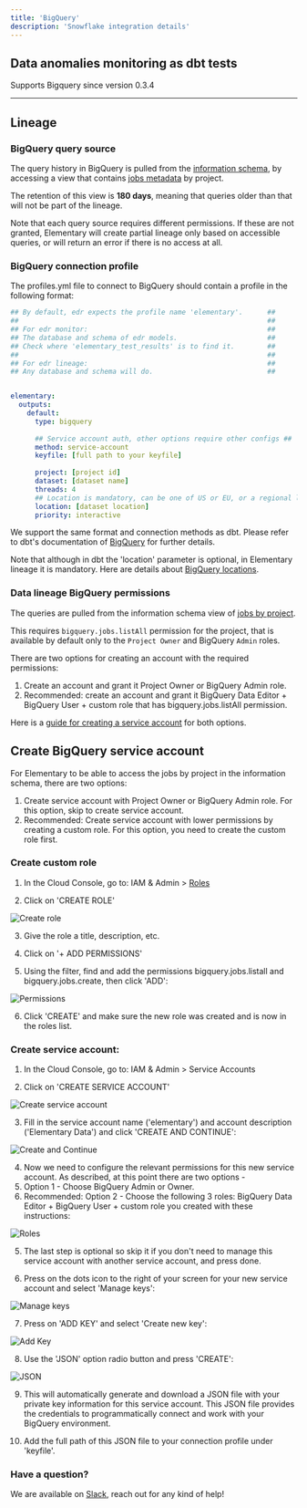 ```yaml
---
title: 'BigQuery'
description: 'Snowflake integration details'
---
```



## Data anomalies monitoring as dbt tests

Supports Bigquery since version 0.3.4

---

## Lineage

### BigQuery query source

The query history in BigQuery is pulled from the [information schema](https://cloud.google.com/bigquery/docs/information-schema-intro), by accessing a view that contains [jobs metadata](https://cloud.google.com/bigquery/docs/information-schema-jobs) by project. 

The retention of this view is **180 days**, meaning that queries older than that will not be part of the lineage. 

<TipInfo>Note that each query source requires different permissions. If these are not granted, Elementary will create partial lineage only based on accessible queries, or will return an error if there is no access at all.</TipInfo>

### BigQuery connection profile

The profiles.yml file to connect to BigQuery should contain a profile in the following format:

```yml BigQuery
## By default, edr expects the profile name 'elementary'.      ##
##                                                             ##
## For edr monitor:                                            ##
## The database and schema of edr models.                      ##
## Check where 'elementary_test_results' is to find it.        ##
##                                                             ##
## For edr lineage:                                            ##
## Any database and schema will do.                            ##


elementary: 
  outputs:
    default:  
      type: bigquery
      
      ## Service account auth, other options require other configs ##
      method: service-account
      keyfile: [full path to your keyfile]
      
      project: [project id]
      dataset: [dataset name]
      threads: 4
      ## Location is mandatory, can be one of US or EU, or a regional location
      location: [dataset location]
      priority: interactive
```

We support the same format and connection methods as dbt. Please refer to dbt's documentation of [BigQuery](https://docs.getdbt.com/reference/warehouse-profiles/bigquery-profile) for further details. 

Note that although in dbt the 'location' parameter is optional, in Elementary lineage it is mandatory. Here are details about [BigQuery locations](https://cloud.google.com/bigquery/docs/locations).

### Data lineage BigQuery permissions

The queries are pulled from the information schema view of [jobs by project](https://cloud.google.com/bigquery/docs/information-schema-jobs).

This requires `bigquery.jobs.listAll` permission for the project, that is available by default only to the `Project Owner` and BigQuery `Admin` roles. 

There are two options for creating an account with the required permissions:

1. Create an account and grant it Project Owner or BigQuery Admin role.
2. Recommended: create an account and grant it BigQuery Data Editor + BigQuery User + custom role that has bigquery.jobs.listAll permission.

Here is a [guide for creating a service account](https://docs.elementary-data.com/integrations/bigquery/create-bigquery-service-account) for both options.

## Create BigQuery service account

For Elementary to be able to access the jobs by project in the information schema, there are two options:
1. Create service account with Project Owner or BigQuery Admin role. For this option, skip to create service account.
2. Recommended: Create service account with lower permissions by creating a custom role. For this option, you need to create the custom role first.

### Create custom role

1. In the Cloud Console, go to: IAM & Admin > [Roles](https://console.cloud.google.com/iam-admin/roles?pli=1)

2. Click on 'CREATE ROLE'

<img src="img/create-role.png" alt="Create role" />

3. Give the role a title, description, etc. 

4. Click on '+ ADD PERMISSIONS'

5. Using the filter, find and add the permissions bigquery.jobs.listall and bigquery.jobs.create, then click 'ADD':

<img src="img/permissions.png" alt="Permissions" />

6. Click 'CREATE' and make sure the new role was created and is now in the roles list.

### Create service account:

1. In the Cloud Console, go to: IAM & Admin > Service Accounts

2. Click on 'CREATE SERVICE ACCOUNT'

<img src="img/create-service-account.png" alt="Create service account" />

3. Fill in the service account name ('elementary') and account description ('Elementary Data') and click 'CREATE AND CONTINUE':

<img src="img/create-continue.png" alt="Create and Continue" />

4. Now we need to configure the relevant permissions for this new service account. As described, at this point there are two options -
  1. Option 1 - Choose BigQuery Admin or Owner.
  2. Recommended: Option 2 - Choose the following 3 roles: BigQuery Data Editor + BigQuery User + custom role you created with these instructions: 

<img src="img/roles.png" alt="Roles" />

5. The last step is optional so skip it if you don't need to manage this service account with another service account, and press done.

6. Press on the dots icon to the right of your screen for your new service account and select 'Manage keys':

<img src="img/dots-icon.png" alt="Manage keys" />

7. Press on 'ADD KEY' and select 'Create new key':

<img src="img/add-key.png" alt="Add Key" />

8. Use the 'JSON' option radio button and press 'CREATE':

<img src="img/json.png" alt="JSON" />

9. This will automatically generate and download a JSON file with your private key information for this service account. This JSON file provides the credentials to programmatically connect and work with your BigQuery environment.

10. Add the full path of this JSON file to your connection profile under 'keyfile'.

### Have a question?

We are available on [Slack](https://join.slack.com/t/elementary-community/shared_invite/zt-uehfrq2f-zXeVTtXrjYRbdE_V6xq4Rg), reach out for any kind of help!